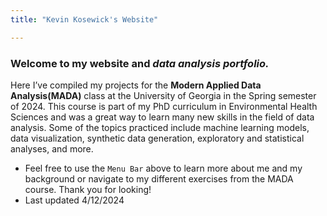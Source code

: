 ```yaml
---
title: "Kevin Kosewick's Website"

---
```


### Welcome to **my website** and _data analysis portfolio._

Here I've compiled my projects for the **Modern Applied Data Analysis(MADA)** class at the University of Georgia in the Spring semester of 2024. This course is part of my PhD curriculum in Environmental Health Sciences and was a great way to learn many new skills in the field of data analysis. Some of the topics practiced include machine learning models, data visualization, synthetic data generation, exploratory and statistical analyses, and more.


* Feel free to use the `Menu Bar` above to learn more about me and my background or navigate to my different exercises from the MADA course. Thank you for looking!
* Last updated 4/12/2024